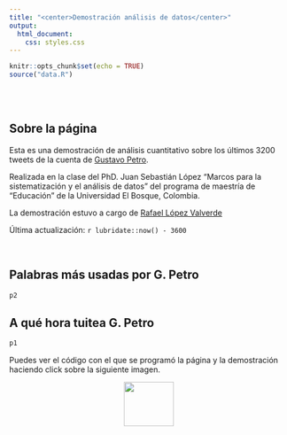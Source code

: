 ```yaml
---
title: "<center>Demostración análisis de datos</center>"
output:
  html_document:
    css: styles.css
---
```


```r
knitr::opts_chunk$set(echo = TRUE)
source("data.R")
```

<br>
<br>

## Sobre la página

Esta es una demostración de análisis cuantitativo sobre los últimos
3200 tweets de la cuenta de [Gustavo Petro]("https://twitter.com/petrogustavo").

Realizada en la clase del PhD. Juan Sebastián López "Marcos para la sistematización y el análisis de datos" del programa de maestría de "Educación" de la Universidad El Bosque, Colombia. 

La demostración estuvo a cargo de [Rafael López Valverde](https://rafalopezv.io/about/)

Última actualización: `r lubridate::now() - 3600`

<br>

## Palabras más usadas por G. Petro

```r
p2
```

## A qué hora tuitea G. Petro

```r
p1
```

Puedes ver el código con el que se programó la página y la demostración haciendo click sobre la siguiente imagen.

<center><a href="https://github.com/rafalopezv/Demostracion-analisis-de-datos"><img src="https://github.githubassets.com/images/modules/logos_page/Octocat.png" height = "80px" width = "90px"></a>
</center>

<br>









